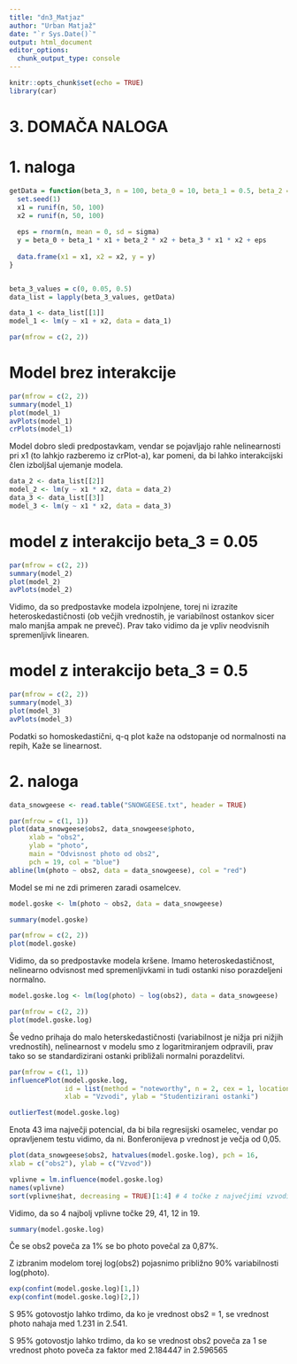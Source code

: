 ```yaml
---
title: "dn3_Matjaz"
author: "Urban Matjaž"
date: "`r Sys.Date()`"
output: html_document
editor_options: 
  chunk_output_type: console
---
```


```r
knitr::opts_chunk$set(echo = TRUE)
library(car)

```


# 3. DOMAČA NALOGA

# 1. naloga

```r
getData = function(beta_3, n = 100, beta_0 = 10, beta_1 = 0.5, beta_2 = 0.15, sigma = 10) {
  set.seed(1) 
  x1 = runif(n, 50, 100)
  x2 = runif(n, 50, 100)
  
  eps = rnorm(n, mean = 0, sd = sigma)
  y = beta_0 + beta_1 * x1 + beta_2 * x2 + beta_3 * x1 * x2 + eps
  
  data.frame(x1 = x1, x2 = x2, y = y)
}


beta_3_values = c(0, 0.05, 0.5)
data_list = lapply(beta_3_values, getData)
```

```r
data_1 <- data_list[[1]]  
model_1 <- lm(y ~ x1 + x2, data = data_1)

par(mfrow = c(2, 2))
```

# Model brez interakcije

```r
par(mfrow = c(2, 2))
summary(model_1)
plot(model_1)
avPlots(model_1)
crPlots(model_1)
```

Model dobro sledi predpostavkam, vendar se pojavljajo rahle nelinearnosti pri x1 (to lahkjo razberemo iz crPlot-a), kar pomeni, da bi lahko interakcijski člen izboljšal ujemanje modela.



```r
data_2 <- data_list[[2]]  
model_2 <- lm(y ~ x1 * x2, data = data_2)
data_3 <- data_list[[3]]  
model_3 <- lm(y ~ x1 * x2, data = data_3)
```

# model z interakcijo beta_3 = 0.05

```r
par(mfrow = c(2, 2))
summary(model_2)
plot(model_2)
avPlots(model_2)
```

Vidimo, da so predpostavke modela izpolnjene, torej ni izrazite heteroskedastičnosti (ob večjih vrednostih, je variabilnost ostankov sicer malo manjša ampak ne preveč). Prav tako vidimo da je vpliv neodvisnih spremenljivk linearen.

# model z interakcijo beta_3 = 0.5

```r
par(mfrow = c(2, 2))
summary(model_3)
plot(model_3)
avPlots(model_3)
```

Podatki so homoskedastični, q-q plot kaže na odstopanje od normalnosti na repih, Kaže se linearnost.

# 2. naloga

```r
data_snowgeese <- read.table("SNOWGEESE.txt", header = TRUE)
```

```r
par(mfrow = c(1, 1))
plot(data_snowgeese$obs2, data_snowgeese$photo, 
     xlab = "obs2", 
     ylab = "photo", 
     main = "Odvisnost photo od obs2",
     pch = 19, col = "blue")
abline(lm(photo ~ obs2, data = data_snowgeese), col = "red")
```

Model se mi ne zdi primeren zaradi osamelcev.

```r

model.goske <- lm(photo ~ obs2, data = data_snowgeese)

summary(model.goske)
```

```r
par(mfrow = c(2, 2))
plot(model.goske)
```

Vidimo, da so predpostavke modela kršene. Imamo heteroskedastičnost, nelinearno odvisnost med spremenljivkami in tudi ostanki niso porazdeljeni normalno.

```r
model.goske.log <- lm(log(photo) ~ log(obs2), data = data_snowgeese)

```

```r
par(mfrow = c(2, 2))
plot(model.goske.log)
```

Še vedno prihaja do malo heterskedastičnosti (variabilnost je nižja pri nižjih vrednostih), nelinearnost v modelu smo z logaritmiranjem odpravili, prav tako so se standardizirani ostanki približali normalni porazdelitvi.


```r
par(mfrow = c(1, 1))
influencePlot(model.goske.log,
              id = list(method = "noteworthy", n = 2, cex = 1, location = "lr"),
              xlab = "Vzvodi", ylab = "Studentizirani ostanki")

outlierTest(model.goske.log)
```

Enota 43 ima največji potencial, da bi bila regresijski osamelec, vendar po opravljenem testu vidimo, da ni. Bonferonijeva p vrednost je večja od 0,05.

```r
plot(data_snowgeese$obs2, hatvalues(model.goske.log), pch = 16,
xlab = c("obs2"), ylab = c("Vzvod"))
```

```r
vplivne = lm.influence(model.goske.log)
names(vplivne)
sort(vplivne$hat, decreasing = TRUE)[1:4] # 4 točke z največjimi vzvodi
```

Vidimo, da so 4 najbolj vplivne točke 29, 41, 12 in 19.


```r
summary(model.goske.log)
```

Če se obs2 poveča za 1% se bo photo povečal za 0,87%.

Z izbranim modelom torej log(obs2) pojasnimo približno 90% variabilnosti log(photo).

```r
exp(confint(model.goske.log)[1,])
exp(confint(model.goske.log)[2,])
```

S 95% gotovostjo lahko trdimo, da ko je vrednost obs2 = 1, se vrednost photo nahaja med 1.231 in 2.541.

S 95% gotovostjo lahko trdimo, da ko se vrednost obs2 poveča za 1 se vrednost photo poveča za faktor med 2.184447 in 2.596565 